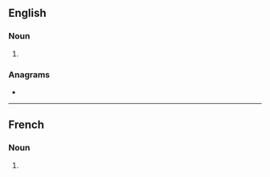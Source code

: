 ==English==

===Noun===
{{head|en|noun form}}

# {{plural of|en|routine}}

===Anagrams===
* {{anagrams|en|a=einorstu|neutrois|rutinose|snoutier|tue-irons|turiones}}

----

==French==

===Noun===
{{head|fr|noun plural form|g=?}}

# {{plural of|fr|routine}}